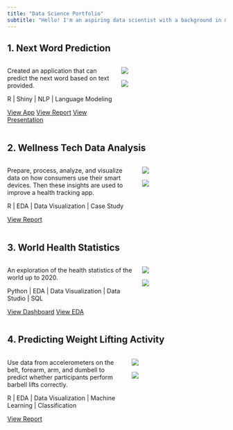 ```yaml
---
title: "Data Science Portfolio"
subtitle: "Hello! I'm an aspiring data scientist with a background in medical science."
---
```


## 1. Next Word Prediction

::: columns
::: {.column width="50%"}
Created an application that can predict the next word based on text provided.

R \| Shiny \| NLP \| Language Modeling

[View App](https://zach2y.shinyapps.io/NextWord/){.btn .btn-outline-dark} [View Report](https://rpubs.com/zach2y/920788){.btn .btn-outline-dark} [View Presentation](https://rpubs.com/zach2y/921721){.btn .btn-outline-dark}
:::

::: {.column width="50%"}
::: {layout-ncol="2"}
![](nextword-1.png){fig-align="center"}

![](nextword-2.png){fig-align="center"}
:::
:::
:::

## 2. Wellness Tech Data Analysis

::: columns
::: {.column width="60%"}
Prepare, process, analyze, and visualize data on how consumers use their smart devices. Then these insights are used to improve a health tracking app.

R \| EDA \| Data Visualization \| Case Study

[View Report](https://www.kaggle.com/code/zacyon/case-study-bellabeat){.btn .btn-outline-dark}
:::

::: {.column width="40%"}
::: {layout-ncol="2"}
![](wellness-1.png){fig-align="center"}

![](wellness-2.png){fig-align="center"}
:::
:::
:::

## 3. World Health Statistics

::: columns
::: {.column width="60%"}
An exploration of the health statistics of the world up to 2020.

Python \| EDA \| Data Visualization \| Data Studio \| SQL

[View Dashboard](https://datastudio.google.com/reporting/856c775b-e7b9-48f2-bdc4-530c8843e551/page/6NSbC?s=hMP7dymt1Ik){.btn .btn-outline-dark} [View EDA](https://colab.research.google.com/drive/18gmR7BUo7_BJwhvHAoRuv4bx_Il2nfI9?usp=sharing){.btn .btn-outline-dark}
:::

::: {.column width="40%"}
::: {layout-ncol="2"}
![](whs-1.png){fig-align="center"}

![](whs-2.png){fig-align="center"}
:::
:::
:::

## 4. Predicting Weight Lifting Activity

::: columns
::: {.column width="55%"}
Use data from accelerometers on the belt, forearm, arm, and dumbell to predict whether participants perform barbell lifts correctly.

R \| EDA \| Data Visualization \| Machine Learning \| Classification

[View Report](https://zach2y.github.io/PracticalMachineLearning-Project/PracMacLea_CourseProject.html){.btn .btn-outline-dark}
:::

::: {.column width="45%"}
::: {layout-ncol="2"}
![](weight-1.png){fig-align="center"}

![](weight-2.png){fig-align="center"}
:::
:::
:::
